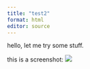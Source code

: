 ---
title: "test2"
format: html
editor: source
---

hello, let me try some stuff.

this is a screenshot:
![](screenshot.png)
